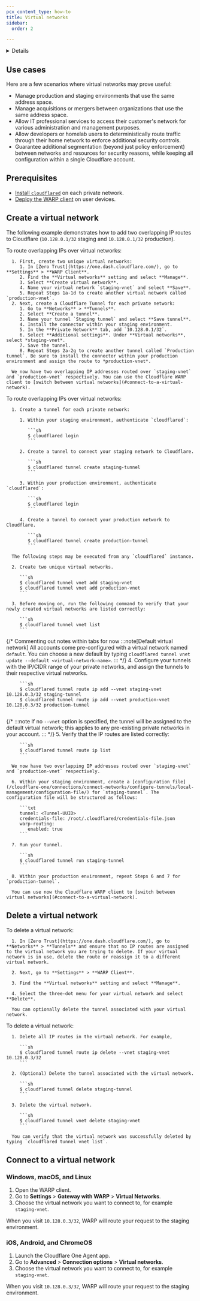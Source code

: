 ```yaml
---
pcx_content_type: how-to
title: Virtual networks
sidebar:
  order: 2

---
```




<Details header="Feature availability">

| [WARP modes](/cloudflare-one/connections/connect-devices/warp/configure-warp/warp-modes/) | [Zero Trust plans](https://www.cloudflare.com/teams-pricing/) |
| ----------------------------------------------------------------------------------------- | ------------------------------------------------------------- |
| <ul><li> Gateway with WARP</li><li> Secure Web Gateway without DNS filtering </li></ul>   | All plans                                                     |

| System   | Availability |
| -------- | ------------ |
| Windows  | ✅            |
| macOS    | ✅            |
| Linux    | ✅            |
| iOS      | ✅            |
| Android  | ✅            |
| ChromeOS | ✅            |

</Details>

<Render file="tunnel/virtual-networks-intro" product="cloudflare-one" />

## Use cases

Here are a few scenarios where virtual networks may prove useful:

* Manage production and staging environments that use the same address space.
* Manage acquisitions or mergers between organizations that use the same address space.
* Allow IT professional services to access their customer's network for various administration and management purposes.
* Allow developers or homelab users to deterministically route traffic through their home network to enforce additional security controls.
* Guarantee additional segmentation (beyond just policy enforcement) between networks and resources for security reasons, while keeping all configuration within a single Cloudflare account.

## Prerequisites

* [Install `cloudflared`](/cloudflare-one/connections/connect-networks/get-started/create-local-tunnel/#1-download-and-install-cloudflared) on each private network.
* [Deploy the WARP client](/cloudflare-one/connections/connect-devices/warp/deployment/) on user devices.

## Create a virtual network

The following example demonstrates how to add two overlapping IP routes to Cloudflare (`10.128.0.1/32` staging and `10.128.0.1/32` production).

<Tabs>
   <TabItem label="dashboard">
      To route overlapping IPs over virtual networks:

      1. First, create two unique virtual networks:
         1. In [Zero Trust](https://one.dash.cloudflare.com/), go to **Settings** > **WARP Client**.
         2. Find the **Virtual networks** setting and select **Manage**.
         3. Select **Create virtual network**.
         4. Name your virtual network `staging-vnet` and select **Save**.
         5. Repeat Steps 1a-1d to create another virtual network called `production-vnet`.
      2. Next, create a Cloudflare Tunnel for each private network:
         1. Go to **Networks** > **Tunnels**.
         2. Select **Create a tunnel**.
         3. Name your tunnel `Staging tunnel` and select **Save tunnel**.
         4. Install the connector within your staging environment.
         5. In the **Private Network** tab, add `10.128.0.1/32`.
         6. Select **Additional settings**. Under **Virtual networks**, select *staging-vnet*.
         7. Save the tunnel.
         8. Repeat Steps 2a-2g to create another tunnel called `Production tunnel`. Be sure to install the connector within your production environment and assign the route to *production-vnet*.

      We now have two overlapping IP addresses routed over `staging-vnet` and `production-vnet` respectively. You can use the Cloudflare WARP client to [switch between virtual networks](#connect-to-a-virtual-network).

   </TabItem>

   <TabItem label="cli">
      To route overlapping IPs over virtual networks:

      1. Create a tunnel for each private network:

         1. Within your staging environment, authenticate `cloudflared`:

            ```sh
            $ cloudflared login
            ```

         2. Create a tunnel to connect your staging network to Cloudflare.

            ```sh
            $ cloudflared tunnel create staging-tunnel
            ```

         3. Within your production environment, authenticate `cloudflared`:

            ```sh
            $ cloudflared login
            ```

         4. Create a tunnel to connect your production network to Cloudflare.

            ```sh
            $ cloudflared tunnel create production-tunnel
            ```

      The following steps may be executed from any `cloudflared` instance.

      2. Create two unique virtual networks.

         ```sh
         $ cloudflared tunnel vnet add staging-vnet
         $ cloudflared tunnel vnet add production-vnet
         ```

      3. Before moving on, run the following command to verify that your newly created virtual networks are listed correctly:

         ```sh
         $ cloudflared tunnel vnet list
         ```
{/* Commenting out notes within tabs for now
      :::note[Default virtual network]
      All accounts come pre-configured with a virtual network named `default`. You can choose a new default by typing `cloudflared tunnel vnet update --default <virtual-network-name>`.
      :::
*/}
      4. Configure your tunnels with the IP/CIDR range of your private networks, and assign the tunnels to their respective virtual networks.

         ```sh
         $ cloudflared tunnel route ip add --vnet staging-vnet 10.128.0.3/32 staging-tunnel
         $ cloudflared tunnel route ip add --vnet production-vnet 10.128.0.3/32 production-tunnel
         ```
{/*
      :::note
      If no `--vnet` option is specified, the tunnel will be assigned to the default virtual network; this applies to any pre-existing private networks in your account.
      :::
*/}
      5. Verify that the IP routes are listed correctly:

         ```sh
         $ cloudflared tunnel route ip list
         ```

      We now have two overlapping IP addresses routed over `staging-vnet` and `production-vnet` respectively.

      6. Within your staging environment, create a [configuration file](/cloudflare-one/connections/connect-networks/configure-tunnels/local-management/configuration-file/) for `staging-tunnel`. The configuration file will be structured as follows:

         ```txt
         tunnel: <Tunnel-UUID>
         credentials-file: /root/.cloudflared/credentials-file.json
         warp-routing:
            enabled: true
         ```

      7. Run your tunnel.

         ```sh
         $ cloudflared tunnel run staging-tunnel
         ```

      8. Within your production environment, repeat Steps 6 and 7 for `production-tunnel`.

      You can use now the Cloudflare WARP client to [switch between virtual networks](#connect-to-a-virtual-network).
   </TabItem>
</Tabs>

## Delete a virtual network

<Tabs>
   <TabItem label="dashboard">
      To delete a virtual network:

      1. In [Zero Trust](https://one.dash.cloudflare.com/), go to **Networks** > **Tunnels** and ensure that no IP routes are assigned to the virtual network you are trying to delete. If your virtual network is in use, delete the route or reassign it to a different virtual network.

      2. Next, go to **Settings** > **WARP Client**.

      3. Find the **Virtual networks** setting and select **Manage**.

      4. Select the three-dot menu for your virtual network and select **Delete**.

      You can optionally delete the tunnel associated with your virtual network.
   </TabItem>

   <TabItem label="cli">
      To delete a virtual network:

      1. Delete all IP routes in the virtual network. For example,

         ```sh
         $ cloudflared tunnel route ip delete --vnet staging-vnet 10.128.0.3/32
         ```

      2. (Optional) Delete the tunnel associated with the virtual network.

         ```sh
         $ cloudflared tunnel delete staging-tunnel
         ```

      3. Delete the virtual network.

         ```sh
         $ cloudflared tunnel vnet delete staging-vnet
         ```

      You can verify that the virtual network was successfully deleted by typing `cloudflared tunnel vnet list`.
   </TabItem>
</Tabs>

## Connect to a virtual network

### Windows, macOS, and Linux

1. Open the WARP client.
2. Go to **Settings** > **Gateway with WARP** > **Virtual Networks**.
3. Choose the virtual network you want to connect to, for example `staging-vnet`.

When you visit `10.128.0.3/32`, WARP will route your request to the staging environment.

### iOS, Android, and ChromeOS

1. Launch the Cloudflare One Agent app.
2. Go to **Advanced** > **Connection options** > **Virtual networks**.
3. Choose the virtual network you want to connect to, for example `staging-vnet`.

When you visit `10.128.0.3/32`, WARP will route your request to the staging environment.
